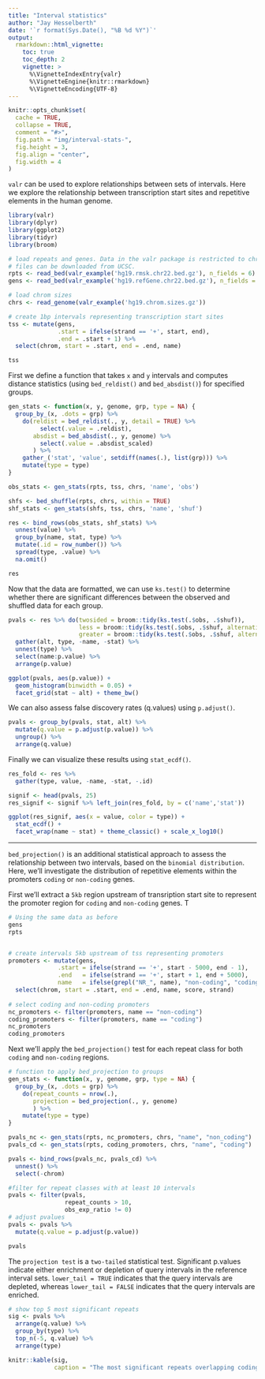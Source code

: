```yaml
---
title: "Interval statistics"
author: "Jay Hesselberth"
date: '`r format(Sys.Date(), "%B %d %Y")`'
output:
  rmarkdown::html_vignette:
    toc: true
    toc_depth: 2
    vignette: >
      %\VignetteIndexEntry{valr}
      %\VignetteEngine{knitr::rmarkdown}
      %\VignetteEncoding{UTF-8}
---
```


```r
knitr::opts_chunk$set(
  cache = TRUE,
  collapse = TRUE,
  comment = "#>",
  fig.path = "img/interval-stats-",
  fig.height = 3,
  fig.align = "center",
  fig.width = 4
)
```

`valr` can be used to explore relationships between sets of intervals. Here we explore the relationship between transcription start sites and repetitive elements in the human genome. 

```r
library(valr)
library(dplyr)
library(ggplot2)
library(tidyr)
library(broom)

# load repeats and genes. Data in the valr package is restricted to chr22; the entire
# files can be downloaded from UCSC.
rpts <- read_bed(valr_example('hg19.rmsk.chr22.bed.gz'), n_fields = 6) 
gens <- read_bed(valr_example('hg19.refGene.chr22.bed.gz'), n_fields = 12)

# load chrom sizes
chrs <- read_genome(valr_example('hg19.chrom.sizes.gz'))

# create 1bp intervals representing transcription start sites
tss <- mutate(gens,
              .start = ifelse(strand == '+', start, end),
              .end = .start + 1) %>%
  select(chrom, start = .start, end = .end, name)

tss
```

First we define a function that takes `x` and `y` intervals and computes distance statistics (using `bed_reldist()` and `bed_absdist()`) for specified groups.

```r
gen_stats <- function(x, y, genome, grp, type = NA) {
  group_by_(x, .dots = grp) %>%
    do(reldist = bed_reldist(., y, detail = TRUE) %>%
         select(.value = .reldist),
       absdist = bed_absdist(., y, genome) %>%
         select(.value = .absdist_scaled)
       ) %>%
    gather_('stat', 'value', setdiff(names(.), list(grp))) %>%
    mutate(type = type)
} 
```

```r
obs_stats <- gen_stats(rpts, tss, chrs, 'name', 'obs')

shfs <- bed_shuffle(rpts, chrs, within = TRUE)
shf_stats <- gen_stats(shfs, tss, chrs, 'name', 'shuf')

res <- bind_rows(obs_stats, shf_stats) %>%
  unnest(value) %>% 
  group_by(name, stat, type) %>%
  mutate(.id = row_number()) %>%
  spread(type, .value) %>%
  na.omit()

res
```

Now that the data are formatted, we can use `ks.test()` to determine whether there are significant differences between the observed and shuffled data for each group.

```r
pvals <- res %>% do(twosided = broom::tidy(ks.test(.$obs, .$shuf)),
                    less = broom::tidy(ks.test(.$obs, .$shuf, alternative = 'less')),
                    greater = broom::tidy(ks.test(.$obs, .$shuf, alternative = 'greater'))) %>%
  gather(alt, type, -name, -stat) %>%
  unnest(type) %>%
  select(name:p.value) %>%
  arrange(p.value)

ggplot(pvals, aes(p.value)) +
  geom_histogram(binwidth = 0.05) +
  facet_grid(stat ~ alt) + theme_bw()
```

We can also assess false discovery rates (q.values) using `p.adjust()`.

```r
pvals <- group_by(pvals, stat, alt) %>%
  mutate(q.value = p.adjust(p.value)) %>%
  ungroup() %>%
  arrange(q.value)
```

Finally we can visualize these results using `stat_ecdf()`.

```r
res_fold <- res %>%
  gather(type, value, -name, -stat, -.id)

signif <- head(pvals, 25)
res_signif <- signif %>% left_join(res_fold, by = c('name','stat'))

ggplot(res_signif, aes(x = value, color = type)) +
  stat_ecdf() + 
  facet_wrap(name ~ stat) + theme_classic() + scale_x_log10()
```

*** 

`bed_projection()` is an additional statistical approach to assess the relationship between two intervals, based on the  `binomial distribution`. Here, we'll investigate the distribution of repetitive elements within the promoters `coding` or `non-coding` genes.

First we'll extract a `5kb` region upstream of transription start site to represent the promoter region for `coding` and `non-coding` genes. T 

```r
# Using the same data as before
gens
rpts


# create intervals 5kb upstream of tss representing promoters
promoters <- mutate(gens,
              .start = ifelse(strand == '+', start - 5000, end - 1),
              .end   = ifelse(strand == '+', start + 1, end + 5000),
              name   = ifelse(grepl("NR_", name), "non-coding", "coding")) %>%
  select(chrom, start = .start, end = .end, name, score, strand)
  
# select coding and non-coding promoters
nc_promoters <- filter(promoters, name == "non-coding")
coding_promoters <- filter(promoters, name == "coding")
nc_promoters
coding_promoters
```

Next we'll apply the `bed_projection()` test for each repeat class for both `coding` and `non-coding` regions. 

```r

# function to apply bed_projection to groups
gen_stats <- function(x, y, genome, grp, type = NA) {
  group_by_(x, .dots = grp) %>%
    do(repeat_counts = nrow(.),
       projection = bed_projection(., y, genome) 
       ) %>%
    mutate(type = type)
} 

pvals_nc <- gen_stats(rpts, nc_promoters, chrs, "name", "non_coding")
pvals_cd <- gen_stats(rpts, coding_promoters, chrs, "name", "coding")

pvals <- bind_rows(pvals_nc, pvals_cd) %>% 
  unnest() %>%
  select(-chrom)

#filter for repeat classes with at least 10 intervals
pvals <- filter(pvals, 
                repeat_counts > 10,
                obs_exp_ratio != 0)
# adjust pvalues 
pvals <- pvals %>%
  mutate(q.value = p.adjust(p.value))

pvals
```

The `projection test` is a `two-tailed` statistical test. Significant p.values indicate either enrichment or depletion of query intervals in the reference interval sets. `lower_tail = TRUE` indicates that the query intervals are depleted, whereas `lower_tail = FALSE` indicates that the query intervals are enriched. 

```r

# show top 5 most significant repeats
sig <- pvals %>% 
  arrange(q.value) %>%
  group_by(type) %>%
  top_n(-5, q.value) %>%
  arrange(type)

knitr::kable(sig,
             caption = "The most significant repeats overlapping coding and non-coding gene promoters")
```
